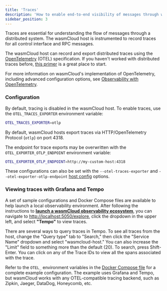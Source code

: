 ```yaml
---
title: 'Traces'
description: 'How to enable end-to-end visibility of messages through wasmCloud'
sidebar_position: 3
---
```


<head>
  <meta name="robots" content="noindex">
</head>

Traces are essential for understanding the flow of messages through a distributed system. The wasmCloud host is instrumented to record traces for all control interface and RPC messages.

The wasmCloud host can record and export distributed traces using the [OpenTelemetry](https://opentelemetry.io/) (OTEL) specification. If you haven't worked with distributed traces before, [this primer](https://opentelemetry.io/docs/concepts/observability-primer/#distributed-traces) is a great place to start.

For more information on wasmCloud's implementation of OpenTelemetry, including advanced configuration options, see [Observability with OpenTelemetry](/docs/deployment/observability/observability-with-opentelemetry.mdx).

### Configuration

By default, tracing is disabled in the wasmCloud host. To enable traces, use the `OTEL_TRACES_EXPORTER` environment variable:

```bash
OTEL_TRACES_EXPORTER=otlp
```

By default, wasmCloud hosts export traces via HTTP/OpenTelemetry Protocol (`otlp`) on port 4318.

The endpoint for trace exports may be overwritten with the `OTEL_EXPORTER_OTLP_ENDPOINT` environment variable:

```bash
OTEL_EXPORTER_OTLP_ENDPOINT=http://my-custom-host:4318
```

These configurations can also be set with the `--otel-traces-exporter` and `--otel-exporter-otlp-endpoint` [host config](/docs/0.82/reference/host-config) options.

### Viewing traces with Grafana and Tempo

A set of sample configurations and Docker Compose files are available to help launch a local observability environment. After following the instructions to [**launch a wasmCloud observability ecosystem**](/docs/deployment/observability/observability-with-opentelemetry#launch-a-wasmcloud-observability-ecosystem), you can navigate to [http://localhost:5050/explore](http://localhost:5050/explore), click the dropdown in the upper left, and select **"Tempo"** to view traces.

There are several ways to query traces in Tempo. To see all traces from the host, change the "Query type" tab to "Search," then click the "Service Name" dropdown and select "wasmcloud-host." You can also increase the "Limit" field to something more than the default (20). To search, press Shift-Enter. You can click on any of the Trace IDs to view all the spans associated with the trace.

Refer to the `OTEL_` environment variables in the [Docker Compose file](https://github.com/wasmCloud/wasmCloud/blob/main/examples/docker/docker-compose-otel.yml) for a complete example configuration. The example uses Grafana and Tempo, but wasmCloud works with any OTEL-compatible tracing backend, such as Zipkin, Jaeger, DataDog, Honeycomb, etc.

